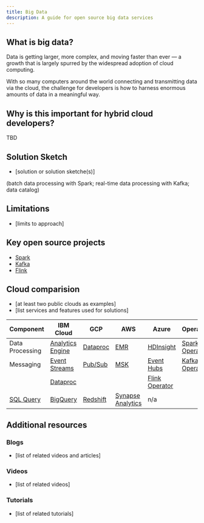 ```yaml
---
title: Big Data
description: A guide for open source big data services
---
```


## What is big data?

Data is getting larger, more complex, and moving faster than ever &mdash; a growth that is largely spurred by the widespread adoption of cloud computing.

With so many computers around the world connecting and transmitting data via the cloud, the challenge for developers is how to harness enormous amounts of data in a meaningful way.

## Why is this important for hybrid cloud developers?

TBD

## Solution Sketch

* [solution or solution sketche(s)]

(batch data processing with Spark; real-time data processing with Kafka; data catalog)

## Limitations

* [limits to approach]

## Key open source projects

* [Spark](https://spark.apache.org/)
* [Kafka](https://kafka.apache.org/)
* [Flink](https://flink.apache.org/)

## Cloud comparision

* [at least two public clouds as examples]
* [list services and features used for solutions]

| Component | IBM Cloud | GCP | AWS | Azure | Operator |
| - | - | - | - | - | - |
| Data Processing | [Analytics Engine](https://www.ibm.com/cloud/analytics-engine) | [Dataproc](https://cloud.google.com/dataproc/) | [EMR](https://aws.amazon.com/emr/spark/features/) | [HDInsight](https://azure.microsoft.com/en-us/services/hdinsight/) | [Spark Operator](https://github.com/GoogleCloudPlatform/spark-on-k8s-operator) |
| Messaging | [Event Streams](https://www.ibm.com/cloud/event-streams) | [Pub/Sub](https://cloud.google.com/pubsub/) | [MSK](https://aws.amazon.com/msk/) | [Event Hubs](https://azure.microsoft.com/en-us/services/event-hubs/) | [Kafka Operator](https://github.com/banzaicloud/koperator) |
|  | [Dataproc](https://cloud.google.com/dataproc/) | | | [Flink Operator](https://github.com/lyft/flinkk8soperator) |
| [SQL Query](https://www.ibm.com/cloud/sql-query) | [BigQuery](https://cloud.google.com/bigquery/) | [Redshift](https://aws.amazon.com/redshift/) | [Synapse Analytics](https://azure.microsoft.com/en-us/services/synapse-analytics) | n/a |

## Additional resources

### Blogs

* [list of related videos and articles]

### Videos

* [list of related videos]

### Tutorials

* [list of related tutorials]
